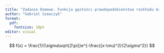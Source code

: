 ```yaml
---
title: "Zadanie Domowe. Funkcja gęstości prawdopodobieństwa rozkładu Gaussa"
author: "Gabriel Szewczyk"
format: 
  pdf:
    fontsize: 18pt
editor: visual
---
```

$$
f(x) = \frac{1}{\sigma\sqrt{2\pi}}e^{-\frac{(x-\mu)^2}{2\sigma^2}}
$$
